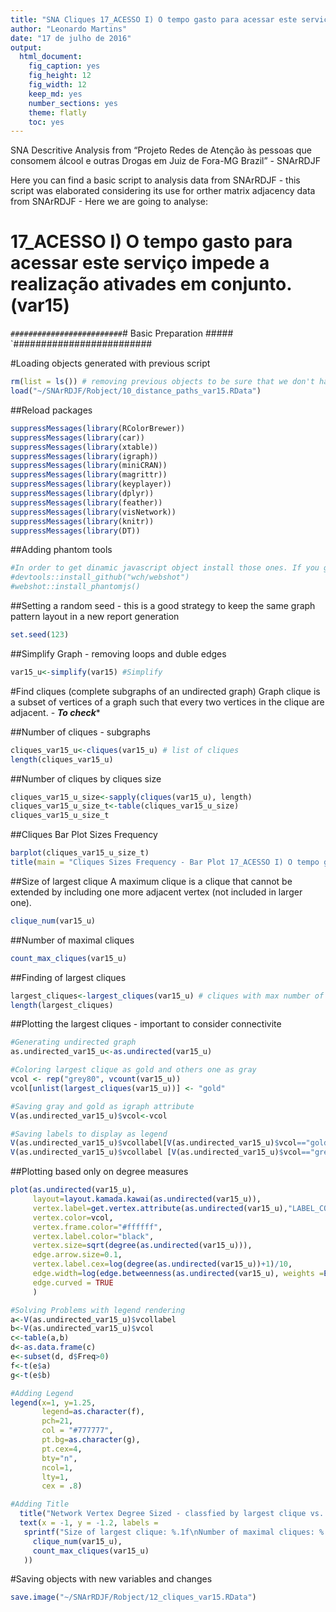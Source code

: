 ```yaml
---
title: "SNA Cliques 17_ACESSO I) O tempo gasto para acessar este serviço impede a realização ativades em conjunto. (var15)"
author: "Leonardo Martins"
date: "17 de julho de 2016"
output: 
  html_document: 
    fig_caption: yes
    fig_height: 12
    fig_width: 12
    keep_md: yes
    number_sections: yes
    theme: flatly
    toc: yes
---
```

SNA Descritive Analysis from "Projeto Redes de Atenção às pessoas que consomem álcool e outras Drogas em Juiz de Fora-MG   Brazil"  - SNArRDJF

Here you can find a basic script to analysis data from SNArRDJF - this script was elaborated considering its use for orther matrix adjacency data from SNArRDJF - Here we are going to analyse:

# 17_ACESSO I) O tempo gasto para acessar este serviço impede a realização ativades em conjunto. (var15)

`#########################
`# Basic Preparation #####
`#########################

#Loading objects generated with previous script 
```r
rm(list = ls()) # removing previous objects to be sure that we don't have objects conflicts name
load("~/SNArRDJF/Robject/10_distance_paths_var15.RData")
```
##Reload packages
```r
suppressMessages(library(RColorBrewer))
suppressMessages(library(car))
suppressMessages(library(xtable))
suppressMessages(library(igraph))
suppressMessages(library(miniCRAN))
suppressMessages(library(magrittr))
suppressMessages(library(keyplayer))
suppressMessages(library(dplyr))
suppressMessages(library(feather))
suppressMessages(library(visNetwork))
suppressMessages(library(knitr))
suppressMessages(library(DT))
```
##Adding phantom tools
```r
#In order to get dinamic javascript object install those ones. If you get problems installing go to Stackoverflow.com and type your error to discover what to do. In some cases the libraries need to be intalled in outside R libs.
#devtools::install_github("wch/webshot")
#webshot::install_phantomjs()
```
##Setting a random seed - this is a good strategy to keep the same graph pattern layout in a new report generation
```r
set.seed(123)
```

##Simplify Graph - removing loops and duble edges 
```r
var15_u<-simplify(var15) #Simplify
```

#Find cliques (complete subgraphs of an undirected graph)
Graph clique is a subset of vertices of a graph such that every two vertices in the clique are adjacent. - ***To check****

##Number of cliques - subgraphs
```r
cliques_var15_u<-cliques(var15_u) # list of cliques 
length(cliques_var15_u)
```
##Number of cliques by cliques size
```r
cliques_var15_u_size<-sapply(cliques(var15_u), length) 
cliques_var15_u_size_t<-table(cliques_var15_u_size)
cliques_var15_u_size_t
```

##Cliques Bar Plot Sizes Frequency
```r
barplot(cliques_var15_u_size_t)
title(main = "Cliques Sizes Frequency - Bar Plot 17_ACESSO I) O tempo gasto para acessar este serviço impede a realização ativades em conjunto. (var15)", font.main = 4)
```

##Size of largest clique 
A maximum clique is a clique that cannot be extended by including one more adjacent vertex (not included in larger one). 
```r
clique_num(var15_u)
```
##Number of maximal cliques
```r
count_max_cliques(var15_u)
```
##Finding of largest cliques
```r
largest_cliques<-largest_cliques(var15_u) # cliques with max number of nodes
length(largest_cliques)
```

##Plotting the largest cliques - important to consider connectivite 
```r
#Generating undirected graph
as.undirected_var15_u<-as.undirected(var15_u)

#Coloring largest clique as gold and others one as gray
vcol <- rep("grey80", vcount(var15_u))
vcol[unlist(largest_cliques(var15_u))] <- "gold"

#Saving gray and gold as igraph attribute
V(as.undirected_var15_u)$vcol<-vcol

#Saving labels to display as legend
V(as.undirected_var15_u)$vcollabel[V(as.undirected_var15_u)$vcol=="gold"]<-"Largets Clique"
V(as.undirected_var15_u)$vcollabel [V(as.undirected_var15_u)$vcol=="grey80"]<-"Others"
```

##Plotting based only on degree measures 
```r
plot(as.undirected(var15_u), 
     layout=layout.kamada.kawai(as.undirected(var15_u)), 
     vertex.label=get.vertex.attribute(as.undirected(var15_u),"LABEL_COR"),
     vertex.color=vcol,
     vertex.frame.color="#ffffff",
     vertex.label.color="black",
     vertex.size=sqrt(degree(as.undirected(var15_u))),
     edge.arrow.size=0.1,
     vertex.label.cex=log(degree(as.undirected(var15_u))+1)/10,
     edge.width=log(edge.betweenness(as.undirected(var15_u), weights =E(as.undirected(var15_u))$var15))/50,
     edge.curved = TRUE
     )

#Solving Problems with legend rendering 
a<-V(as.undirected_var15_u)$vcollabel
b<-V(as.undirected_var15_u)$vcol
c<-table(a,b)
d<-as.data.frame(c)
e<-subset(d, d$Freq>0)
f<-t(e$a)
g<-t(e$b)

#Adding Legend
legend(x=1, y=1.25,
       legend=as.character(f),
       pch=21,
       col = "#777777", 
       pt.bg=as.character(g),
       pt.cex=4,
       bty="n", 
       ncol=1,
       lty=1,
       cex = .8)

#Adding Title
  title("Network Vertex Degree Sized - classfied by largest clique vs. others", sub = "Source: from authors ")
  text(x = -1, y = -1.2, labels = 
   sprintf("Size of largest clique: %.1f\nNumber of maximal cliques: %.1f",
     clique_num(var15_u), 
     count_max_cliques(var15_u)
   ))
```

#Saving objects with new variables and changes
```r
save.image("~/SNArRDJF/Robject/12_cliques_var15.RData") 
```


